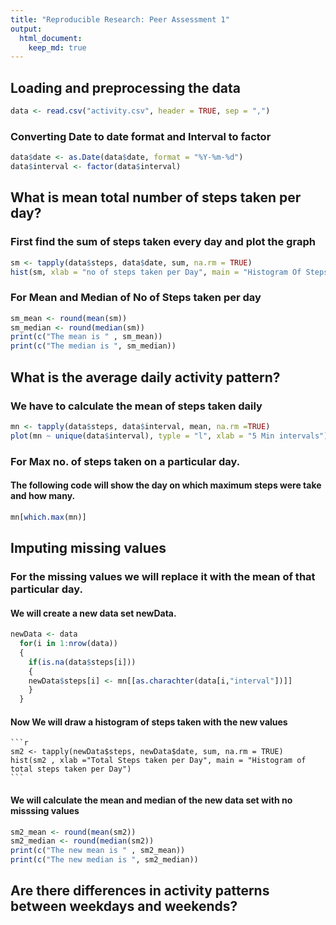 ```yaml
---
title: "Reproducible Research: Peer Assessment 1"
output: 
  html_document:
    keep_md: true
---
```



## Loading and preprocessing the data

```r
data <- read.csv("activity.csv", header = TRUE, sep = ",")
```

 
### Converting Date to date format and Interval to factor
```r
data$date <- as.Date(data$date, format = "%Y-%m-%d")
data$interval <- factor(data$interval)
```


## What is mean total number of steps taken per day?

### First find the sum of steps taken every day and plot the graph

```r
sm <- tapply(data$steps, data$date, sum, na.rm = TRUE)
hist(sm, xlab = "no of steps taken per Day", main = "Histogram Of Steps taken per Day")
```
### For Mean and Median of No of Steps taken per day

```r
sm_mean <- round(mean(sm))
sm_median <- round(median(sm))
print(c("The mean is " , sm_mean))
print(c("The median is ", sm_median))
```


## What is the average daily activity pattern?

### We have to calculate the mean of steps taken daily 

```r
mn <- tapply(data$steps, data$interval, mean, na.rm =TRUE)
plot(mn ~ unique(data$interval), typle = "l", xlab = "5 Min intervals")
```
### For Max no. of steps taken on a particular day. 


#### The following code will show the day on which maximum steps were take and how many.
```r
mn[which.max(mn)]
```

## Imputing missing values

### For the missing values we will replace it with the mean of that particular day.
#### We will create a new data set newData.

```r
newData <- data
  for(i in 1:nrow(data))
  { 
    if(is.na(data$steps[i]))
    {
    newData$steps[i] <- mn[[as.charachter(data[i,"interval"])]]
    }
  }
  ```
  
#### Now We will draw a histogram of steps taken with the new values 
    ```r
    sm2 <- tapply(newData$steps, newData$date, sum, na.rm = TRUE)
    hist(sm2 , xlab ="Total Steps taken per Day", main = "Histogram of total steps taken per Day")
    ```
#### We will calculate the mean and median of the new data set with no misssing values

  ```r
  sm2_mean <- round(mean(sm2))
  sm2_median <- round(median(sm2))
  print(c("The new mean is " , sm2_mean))
  print(c("The new median is ", sm2_median))
  ```  
    

## Are there differences in activity patterns between weekdays and weekends?

